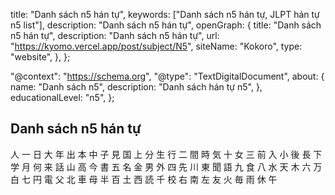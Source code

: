   title: "Danh sách n5 hán tự",
  keywords: ["Danh sách n5 hán tự, JLPT hán tự n5 list"],
  description: "Danh sách n5 hán tự",
  openGraph: {
    title: "Danh sách n5 hán tự",
    description: "Danh sách n5 hán tự",
    url: "https://kyomo.vercel.app/post/subject/N5",
    siteName: "Kokoro",
    type: "website",
  },
};

  "@context": "https://schema.org",
  "@type": "TextDigitalDocument",
  about: {
    name: "Danh sách n5",
    description: "Danh sách hán tự n5",
  },
  educationalLevel: "n5",
};

## Danh sách n5 hán tự

<Link href="/post/kanji/人">人</Link>
<Link href="/post/kanji/一">一</Link>
<Link href="/post/kanji/日">日</Link>
<Link href="/post/kanji/大">大</Link>
<Link href="/post/kanji/年">年</Link>
<Link href="/post/kanji/出">出</Link>
<Link href="/post/kanji/本">本</Link>
<Link href="/post/kanji/中">中</Link>
<Link href="/post/kanji/子">子</Link>
<Link href="/post/kanji/見">見</Link>
<Link href="/post/kanji/国">国</Link>
<Link href="/post/kanji/上">上</Link>
<Link href="/post/kanji/分">分</Link>
<Link href="/post/kanji/生">生</Link>
<Link href="/post/kanji/行">行</Link>
<Link href="/post/kanji/二">二</Link>
<Link href="/post/kanji/間">間</Link>
<Link href="/post/kanji/時">時</Link>
<Link href="/post/kanji/気">気</Link>
<Link href="/post/kanji/十">十</Link>
<Link href="/post/kanji/女">女</Link>
<Link href="/post/kanji/三">三</Link>
<Link href="/post/kanji/前">前</Link>
<Link href="/post/kanji/入">入</Link>
<Link href="/post/kanji/小">小</Link>
<Link href="/post/kanji/後">後</Link>
<Link href="/post/kanji/長">長</Link>
<Link href="/post/kanji/下">下</Link>
<Link href="/post/kanji/学">学</Link>
<Link href="/post/kanji/月">月</Link>
<Link href="/post/kanji/何">何</Link>
<Link href="/post/kanji/来">来</Link>
<Link href="/post/kanji/話">話</Link>
<Link href="/post/kanji/山">山</Link>
<Link href="/post/kanji/高">高</Link>
<Link href="/post/kanji/今">今</Link>
<Link href="/post/kanji/書">書</Link>
<Link href="/post/kanji/五">五</Link>
<Link href="/post/kanji/名">名</Link>
<Link href="/post/kanji/金">金</Link>
<Link href="/post/kanji/男">男</Link>
<Link href="/post/kanji/外">外</Link>
<Link href="/post/kanji/四">四</Link>
<Link href="/post/kanji/先">先</Link>
<Link href="/post/kanji/川">川</Link>
<Link href="/post/kanji/東">東</Link>
<Link href="/post/kanji/聞">聞</Link>
<Link href="/post/kanji/語">語</Link>
<Link href="/post/kanji/九">九</Link>
<Link href="/post/kanji/食">食</Link>
<Link href="/post/kanji/八">八</Link>
<Link href="/post/kanji/水">水</Link>
<Link href="/post/kanji/天">天</Link>
<Link href="/post/kanji/木">木</Link>
<Link href="/post/kanji/六">六</Link>
<Link href="/post/kanji/万">万</Link>
<Link href="/post/kanji/白">白</Link>
<Link href="/post/kanji/七">七</Link>
<Link href="/post/kanji/円">円</Link>
<Link href="/post/kanji/電">電</Link>
<Link href="/post/kanji/父">父</Link>
<Link href="/post/kanji/北">北</Link>
<Link href="/post/kanji/車">車</Link>
<Link href="/post/kanji/母">母</Link>
<Link href="/post/kanji/半">半</Link>
<Link href="/post/kanji/百">百</Link>
<Link href="/post/kanji/土">土</Link>
<Link href="/post/kanji/西">西</Link>
<Link href="/post/kanji/読">読</Link>
<Link href="/post/kanji/千">千</Link>
<Link href="/post/kanji/校">校</Link>
<Link href="/post/kanji/右">右</Link>
<Link href="/post/kanji/南">南</Link>
<Link href="/post/kanji/左">左</Link>
<Link href="/post/kanji/友">友</Link>
<Link href="/post/kanji/火">火</Link>
<Link href="/post/kanji/毎">毎</Link>
<Link href="/post/kanji/雨">雨</Link>
<Link href="/post/kanji/休">休</Link>
<Link href="/post/kanji/午">午</Link>